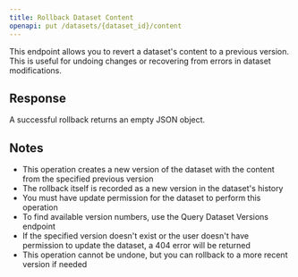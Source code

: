 ```yaml
---
title: Rollback Dataset Content
openapi: put /datasets/{dataset_id}/content
---
```


This endpoint allows you to revert a dataset's content to a previous version. This is useful for undoing changes or recovering from errors in dataset modifications.

## Response

A successful rollback returns an empty JSON object.

## Notes

- This operation creates a new version of the dataset with the content from the specified previous version
- The rollback itself is recorded as a new version in the dataset's history
- You must have update permission for the dataset to perform this operation
- To find available version numbers, use the Query Dataset Versions endpoint
- If the specified version doesn't exist or the user doesn't have permission to update the dataset, a 404 error will be returned
- This operation cannot be undone, but you can rollback to a more recent version if needed
